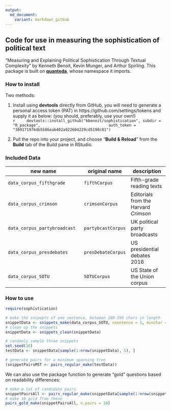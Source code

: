 ```yaml
---
output:
  md_document:
    variant: markdown_github
---
```


<!--
[![CRAN Version](http://www.r-pkg.org/badges/version/sophistication)](http://cran.r-project.org/package=sophistication)
![Downloads](http://cranlogs.r-pkg.org/badges/sophistication)
[![Travis-CI Build Status](https://travis-ci.org/kbenoit/sophistication.svg?branch=master)](https://travis-ci.org/kbenoit/sophistication)
[![codecov.io](https://codecov.io/github/kbenoit/sophistication/coverage.svg?branch=master)][1]
-->

## Code for use in measuring the sophistication of political text

"Measuring and Explaining Political Sophistication Through Textual Complexity" by Kenneth Benoit, Kevin Munger, and Arthur Spirling.  This package is built on [**quanteda**](https://github.com/kbenoit/quanteda), whose namespace it imports.

### How to install

Two methods:

1.  Install using **devtools** directly from GitHub, you will need to generate a personal access token (PAT) in https://github.com/settings/tokens and supply it as below: (you should, preferably, use your own!)  
    ```r
    devtools::install_github("kbenoit/sophistication", subdir = "R_package",
                             auth_token = "309171976db5586eab402a922604229cd5190c81")
    ```
                              
2.  Pull the repo into your project, and choose "**Build & Reload**" from the **Build** tab of the Build pane in RStudio.


### Included Data

new name | original name | description
--------------| -------- | ------- 
`data_corpus_fifthgrade` | `fifthCorpus` | Fifth-grade reading texts
`data_corpus_crimson` | `crimsonCorpus` |  Editorials from the Harvard *Crimson*
`data_corpus_partybroadcast` | `partybcastCorpus` |  UK political party broadcasts
`data_corpus_presdebates` | `presDebateCorpus` | US presidential debates 2016
`data_corpus_SOTU` | `SOTUCorpus` | US State of the Union corpus



### How to use

```r
require(sophistication)

# make the snipepts of one sentence, between 100-350 chars in length
snippetData <- snippets_make(data_corpus_SOTU, nsentence = 1, minchar = 150, maxchar = 250)
# clean up the snippets
snippetData <- snippets_clean(snippetData)

# randomly sample three snippets
set.seed(10)
testData <- snippetData[sample(1:nrow(snippetData), 5), ]

# generate pairs for a minimum spanning tree
(snippetPairsMST <- pairs_regular_make(testData))
```

We can also use the package function to generate "gold" questions based on readability differences:

```r
# make a lot of candidate pairs
snippetPairsAll <- pairs_regular_make(snippetData[sample(1:nrow(snippetData), 1000), ])
# make 10 gold from these
pairs_gold_make(snippetPairsAll, n.pairs = 10)
```
   
    

    

